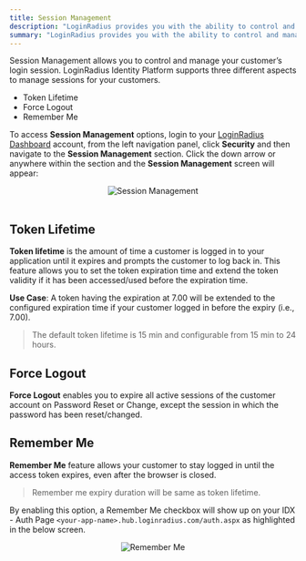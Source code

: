 ```yaml
---
title: Session Management
description: "LoginRadius provides you with the ability to control and manage your user's login session via features token lifetime, force logout, and remember me."
summary: "LoginRadius provides you with the ability to control and manage your user's login session via features token lifetime, force logout, and remember me."
---
```


Session Management allows you to control and manage your customer’s login session. LoginRadius Identity Platform supports three different aspects to manage sessions for your customers.

- Token Lifetime
- Force Logout
- Remember Me

To access **Session Management** options, login to your [LoginRadius Dashboard](https://dashboard.loginradius.com/dashboard) account, from the left navigation panel, click **Security** and then navigate to the **Session Management** section.
Click the down arrow or anywhere within the section and the **Session Management** screen will appear:

<div style="text-align:center">
  <img src="../assets/security/session-management/session-management-settings.png" alt="Session Management" />
</div>
<br/>


## Token Lifetime
**Token lifetime** is the amount of time a customer is logged in to your application until it expires and prompts the customer to log back in. This feature allows you to set the token expiration time and extend the token validity if it has been accessed/used before the expiration time.

**Use Case**: A token having the expiration at 7.00 will be extended to the configured expiration time if your customer logged in before the expiry (i.e., 7.00).

> The default token lifetime is 15 min and configurable from 15 min to 24 hours. 

## Force Logout
**Force Logout** enables you to expire all active sessions of the customer account on Password Reset or Change, except the session in which the password has been reset/changed.

## Remember Me
**Remember Me** feature allows your customer to stay logged in until the access token expires, even after the browser is closed. 

> Remember me expiry duration will be same as token lifetime.

By enabling this option, a Remember Me checkbox will show up on your IDX - Auth Page `<your-app-name>.hub.loginradius.com/auth.aspx` as highlighted in the below screen. 

<div style="text-align:center">
  <img src="../assets/security/session-management/remember-me.png" alt="Remember Me" />
</div>
<br/>
